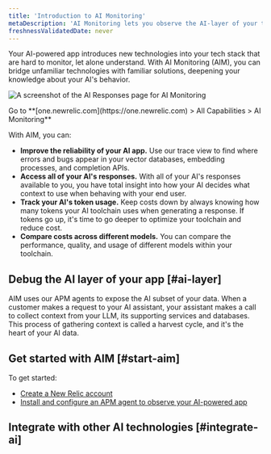 ```yaml
---
title: 'Introduction to AI Monitoring'
metaDescription: 'AI Monitoring lets you observe the AI-layer of your tech stack, giving you a holistic overview of the health and performance of your AI-powered app.'
freshnessValidatedDate: never
---
```



Your AI-powered app introduces new technologies into your tech stack that are hard to monitor, let alone understand. With AI Monitoring (AIM), you can bridge unfamiliar technologies with familiar solutions, deepening your knowledge about your AI's behavior.

<img
    title="AI Responses page for AIM"
    alt="A screenshot of the AI Responses page for AI Monitoring"
    src={apmAIResponsesDefaultPage}
/>

<figcaption>
    Go to **[one.newrelic.com](https://one.newrelic.com) > All Capabilities > AI Monitoring**
</figcaption>

With AIM, you can:

* **Improve the reliability of your AI app.** Use our trace view to find where errors and bugs appear in your vector databases, embedding processes, and completion APIs.
* **Access all of your AI's responses.** With all of your AI's responses available to you, you have total insight into how your AI decides what context to use when behaving with your end user. 
* **Track your AI's token usage.** Keep costs down by always knowing how many tokens your AI toolchain uses when generating a response. If tokens go up, it's time to go deeper to optimize your toolchain and reduce cost.
* **Compare costs across different models.** You can compare the performance, quality, and usage of different models within your toolchain. 

## Debug the AI layer of your app [#ai-layer]

AIM uses our APM agents to expose the AI subset of your data. When a customer makes a request to your AI assistant, your assistant makes a call to collect context from your LLM, its supporting services and databases. This process of gathering context is called a harvest cycle, and it's the heart of your AI data.  



## Get started with AIM [#start-aim]

To get started:

* [Create a New Relic account](https://newrelic.com/signup) 
* [Install and configure an APM agent to observe your AI-powered app](/install/aim)

## Integrate with other AI technologies [#integrate-ai]

